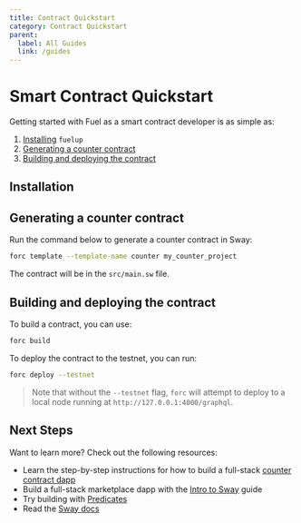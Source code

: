 ```yaml
---
title: Contract Quickstart
category: Contract Quickstart
parent:
  label: All Guides
  link: /guides
---
```


# Smart Contract Quickstart

Getting started with Fuel as a smart contract developer is as simple as:

1. [Installing](#installation) `fuelup`
2. [Generating a counter contract](#generating-a-counter-contract)
3. [Building and deploying the contract](#building-and-deploying-the-contract)

## Installation

<TextImport
  file="../installation/index.mdx"
  comment="install_fuelup"
  commentType="{/*"
/>

<CodeImport
  file="../installation/index.mdx"
  comment="install_fuelup_command"
  commentType="{/*"
  lang="sh"
  trim="true"
/>

<TextImport
  file="../counter-dapp/building-a-smart-contract.mdx"
  comment="install_help"
  commentType="{/*"
/>

<TextImport
  file="../installation/index.mdx"
  comment="install_VSCode_extensions"
  commentType="{/*"
/>

## Generating a counter contract

Run the command below to generate a counter contract in Sway:

```sh
forc template --template-name counter my_counter_project
```

The contract will be in the `src/main.sw` file.

<TextImport
  file="../counter-dapp/building-a-smart-contract.mdx"
  comment="forc_new"
  commentType="{/*"
/>

## Building and deploying the contract

To build a contract, you can use:

```sh
forc build
```

To deploy the contract to the testnet, you can run:

```sh
forc deploy --testnet
```

> Note that without the `--testnet` flag, `forc` will attempt to deploy to a local node running at `http://127.0.0.1:4000/graphql`.

<TextImport
  file="../counter-dapp/building-a-smart-contract.mdx"
  comment="forc_wallet"
  commentType="{/*"
/>

## Next Steps

Want to learn more? Check out the following resources:

- Learn the step-by-step instructions for how to build a full-stack [counter contract dapp](/guides/counter-dapp)
- Build a full-stack marketplace dapp with the [Intro to Sway](/guides/intro-to-sway) guide
- Try building with [Predicates](/guides/intro-to-predicates)
- Read the [Sway docs](/docs/sway)
